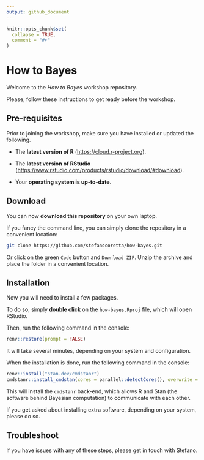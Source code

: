 ```yaml
---
output: github_document
---
```


<!-- README.md is generated from README.Rmd. Please edit that file -->

```r
knitr::opts_chunk$set(
  collapse = TRUE,
  comment = "#>"
)
```

# How to Bayes

<!-- badges: start -->
<!-- badges: end -->

Welcome to the *How to Bayes* workshop repository.

Please, follow these instructions to get ready before the workshop.

## Pre-requisites

Prior to joining the workshop, make sure you have installed or updated the following.

- The **latest version of R** (<https://cloud.r-project.org>).

- The **latest version of RStudio** (<https://www.rstudio.com/products/rstudio/download/#download>).

- Your **operating system is up-to-date**.

## Download

You can now **download this repository** on your own laptop.

If you fancy the command line, you can simply clone the repository in a convenient location:

```bash
git clone https://github.com/stefanocoretta/how-bayes.git
```

Or click on the green `Code` button and `Download ZIP`.
Unzip the archive and place the folder in a convenient location.

## Installation

Now you will need to install a few packages.

To do so, simply **double click** on the `how-bayes.Rproj` file, which will open RStudio.

Then, run the following command in the console:

```r
renv::restore(prompt = FALSE)
```

It will take several minutes, depending on your system and configuration.

When the installation is done, run the following command in the console:

```r
renv::install("stan-dev/cmdstanr")
cmdstanr::install_cmdstan(cores = parallel::detectCores(), overwrite = TRUE)
```

This will install the `cmdstanr` back-end, which allows R and Stan (the software behind Bayesian computation) to communicate with each other.

If you get asked about installing extra software, depending on your system, please do so.

## Troubleshoot

If you have issues with any of these steps, please get in touch with Stefano.
